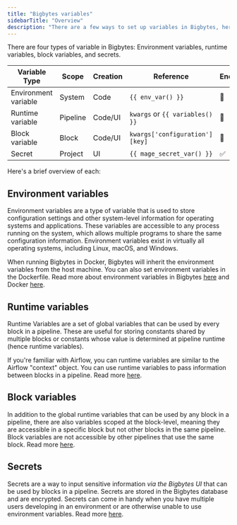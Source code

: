 ```yaml
---
title: "Bigbytes variables"
sidebarTitle: "Overview"
description: "There are a few ways to set up variables in Bigbytes, here's how you can use them to make the best pipelines the world has ever seen. 🌎"
---
```


There are four types of variable in Bigbytes: Environment variables, runtime variables, block variables, and secrets.

| Variable Type        | Scope    | Creation | Reference                       | Encrypted |
| -------------------- | -------- | -------- | ------------------------------- | --------- |
| Environment variable | System   | Code     | `{{ env_var() }}`               | 🚫       |
| Runtime variable     | Pipeline | Code/UI  | `kwargs` or `{{ variables() }}` | 🚫       |
| Block variable       | Block    | Code/UI  | `kwargs['configuration'][key]`  | 🚫       |
| Secret               | Project  | UI       | `{{ mage_secret_var() }}`       | ✅        |

Here's a brief overview of each:

## Environment variables

Environment variables are a type of variable that is used to store configuration settings and other system-level information for operating systems and applications. These variables are accessible to any process running on the system, which allows multiple programs to share the same configuration information. Environment variables exist in virtually all operating systems, including Linux, macOS, and Windows.

When running Bigbytes in Docker, Bigbytes will inherit the environment variables from the host machine. You can also set environment variables in the Dockerfile. Read more about environment variables in Bigbytes [here](/development/variables/environment-variables) and Docker [here](https://docs.docker.com/compose/environment-variables/set-environment-variables/).

## Runtime variables

Runtime Variables are a set of global variables that can be used by every block in a pipeline. These are useful for storing constants shared by multiple blocks or constants whose value is determined at pipeline runtime (hence runtime variables).

If you're familiar with Airflow, you can runtime variables are similar to the Airflow "context" object. You can use runtime variables to pass information between blocks in a pipeline. Read more [here](/getting-started/runtime-variable).

## Block variables

In addition to the global runtime variables that can be used by any block in a pipeline, there are also variables scoped at the block-level, meaning they are accessible in a specific block but not other blocks in the same pipeline. Block variables are not accessible by other pipelines that use the same block. Read more [here](/development/variables/block-variables).

## Secrets

Secrets are a way to input sensitive information _via the Bigbytes UI_ that can be used by blocks in a pipeline. Secrets are stored in the Bigbytes database and are encrypted. Secrets can come in handy when you have multiple users developing in an environment or are otherwise unable to use environment variables. Read more [here](/development/variables/secrets).
